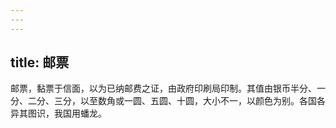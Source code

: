 ```yaml
---
---
---
```

title: 邮票
---



邮票，黏票于信面，以为已纳邮费之证，由政府印刷局印制。其值由银币半分、一分、二分、三分，以至数角或一圆、五圆、十圆，大小不一，以颜色为别。各国各异其图识，我国用蟠龙。